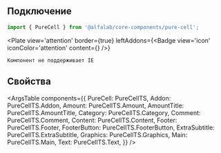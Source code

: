 
## Подключение

```jsx
import { PureCell } from '@alfalab/core-components/pure-cell';
```

<Plate
    view='attention'
    border={true}
    leftAddons={<Badge view='icon' iconColor='attention' content={<AlertCircleMIcon />} />}
>
    Компонент не поддерживает IE
</Plate>

## Свойства

<ArgsTable
    components={{
        PureCell: PureCellTS,
        Addon: PureCellTS.Addon,
        Amount: PureCellTS.Amount,
        AmountTitle: PureCellTS.AmountTitle,
        Category: PureCellTS.Category,
        Comment: PureCellTS.Comment,
        Content: PureCellTS.Content,
        Footer: PureCellTS.Footer,
        FooterButton: PureCellTS.FooterButton,
        ExtraSubtitle: PureCellTS.ExtraSubtitle,
        Graphics: PureCellTS.Graphics,
        Main: PureCellTS.Main,
        Text: PureCellTS.Text,
    }}
/>

